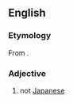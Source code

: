 ==English==

===Etymology===
From {{prefix|en|non|Japanese}}.

===Adjective===
{{en-adj|-}}

# not [[Japanese]]
